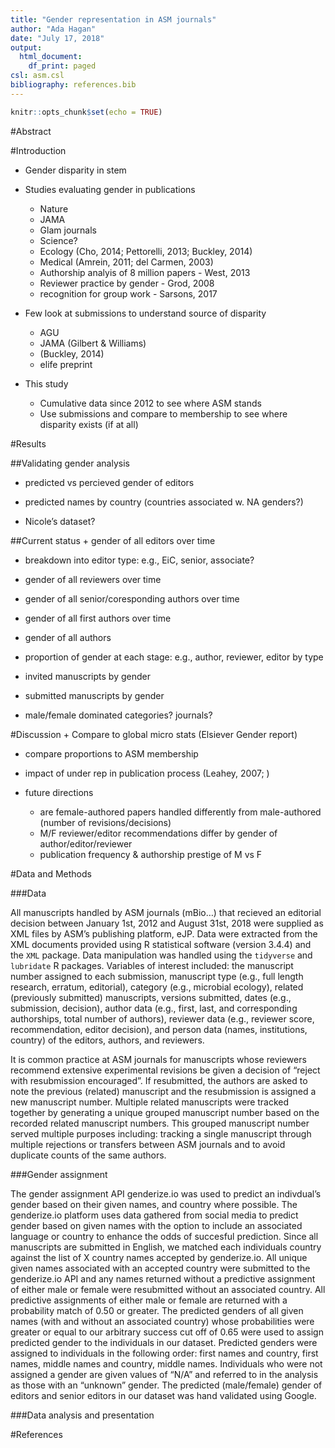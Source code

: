 ```yaml
---
title: "Gender representation in ASM journals"
author: "Ada Hagan"
date: "July 17, 2018"
output:
  html_document:
    df_print: paged
csl: asm.csl
bibliography: references.bib
---
```


```r
knitr::opts_chunk$set(echo = TRUE)
```

#Abstract

#Introduction

  + Gender disparity in stem
  
  + Studies evaluating gender in publications
      + Nature
      + JAMA
      + Glam journals
      + Science?
      + Ecology (Cho, 2014; Pettorelli, 2013; Buckley, 2014)
      + Medical (Amrein, 2011; del Carmen, 2003)
      + Authorship analyis of 8 million papers - West, 2013
      + Reviewer practice by gender - Grod, 2008
      + recognition for group work - Sarsons, 2017
  
  + Few look at submissions to understand source of disparity
      + AGU
      + JAMA (Gilbert & Williams)
      + (Buckley, 2014)
      + elife preprint
  
  + This study
      + Cumulative data since 2012 to see where ASM stands
      + Use submissions and compare to membership to see where disparity exists (if at all)

#Results

##Validating gender analysis

  + predicted vs percieved gender of editors
  
  + predicted names by country (countries associated w. NA genders?)
  
  + Nicole's dataset?

##Current status
   + gender of all editors over time
   
   + breakdown into editor type: e.g., EiC, senior, associate?
   
   + gender of all reviewers over time
   
   + gender of all senior/coresponding authors over time
   
   + gender of all first authors over time
   
   + gender of all authors
   
   + proportion of gender at each stage: e.g., author, reviewer, editor by type
   
   + invited manuscripts by gender
   
   + submitted manuscripts by gender
   
   + male/female dominated categories? journals?
   
#Discussion
  + Compare to global micro stats (Elsiever Gender report)
  
  + compare proportions to ASM membership
  
  + impact of under rep in publication process (Leahey, 2007; )
  
  + future directions
      + are female-authored papers handled differently from male-authored (number of revisions/decisions)
      + M/F reviewer/editor recommendations differ by gender of author/editor/reviewer
      + publication frequency & authorship prestige of M vs F 

#Data and Methods

###Data

All manuscripts handled by ASM journals (mBio...) that recieved an editorial decision between January 1st, 2012 and August 31st, 2018 were supplied as XML files by ASM's publishing platform, eJP. Data were extracted from the XML documents provided using R statistical software (version 3.4.4) and the `XML` package. Data manipulation was handled using the `tidyverse` and `lubridate` R packages. Variables of interest included: the manuscript number assigned to each submission, manuscript type (e.g., full length research, erratum, editorial), category (e.g., microbial ecology), related (previously submitted) manuscripts, versions submitted, dates (e.g., submission, decision), author data (e.g., first, last, and corresponding authorships, total number of authors), reviewer data (e.g., reviewer score, recommendation, editor decision), and person data (names, institutions, country) of the editors, authors, and reviewers. 

It is common practice at ASM journals for manuscripts whose reviewers recommend extensive experimental revisions be given a decision of "reject with resubmission encouraged". If resubmitted, the authors are asked to note the previous (related) manuscript and the resubmission is assigned a new manuscript number. Multiple related manuscripts were tracked together by generating a unique grouped manuscript number based on the recorded related manuscript numbers. This grouped manuscript number served multiple purposes including: tracking a single manuscript through multiple rejections or transfers between ASM journals and to avoid duplicate counts of the same authors. 

###Gender assignment

The gender assignment API genderize.io was used to predict an indivdual's gender based on their given names, and country where possible. The genderize.io platform uses data gathered from social media to predict gender based on given names with the option to include an associated language or country to enhance the odds of succesful prediction. Since all manuscripts are submitted in English, we matched each individuals country against the list of X country names accepted by genderize.io. All unique given names associated with an accepted country were submitted to the genderize.io API and any names returned without a predictive assignment of either male or female were resubmitted without an associated country. All predictive assignments of either male or female are returned with a probability match of 0.50 or greater. The predicted genders of all given names (with and without an associated country) whose probabilities were greater or equal to our arbitrary success cut off of 0.65 were used to assign predicted gender to the individuals in our dataset. Predicted genders were assigned to individuals in the following order: first names and country, first names, middle names and country, middle names. Individuals who were not assigned a gender are given values of "N/A" and referred to in the analysis as those with an "unknown" gender. The predicted (male/female) gender of editors and senior editors in our dataset was hand validated using Google. 

###Data analysis and presentation


#References
